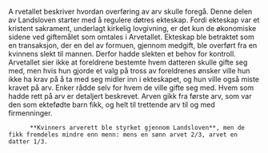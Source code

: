  


 

<SitatHero 
    title='Arvetallet'
    ingress='«Far og mor skal råde for bortgifting av døtrene sine, hvis de lever. Hvis de ikke lever, skal de nærmeste farsfrendene råde for det.»'  
    footer='Arvetallet, kapittel 1'
/>

<Spacer height='20' />

 
  <Container margin={10}> 
          <span className="text-bold text-9xl text-red-700 float-left inline-block bg-orange-100 px-4 mr-4 h-50" >A</span> <span className="text-medium uppercase font-sans text-red-700 tracking-wide">rvetallet</span> beskriver hvordan overføring av arv skulle foregå. Denne delen av Landsloven starter med å regulere døtres ekteskap. Fordi ekteskap var et kristent sakrament, underlagt kirkelig lovgivning, er det kun de økonomiske sidene ved giftemålet som omtales i Arvetallet. Ekteskap ble betraktet som en transaksjon, der en del av formuen, gjennom medgift, ble overført fra en kvinnens slekt til mannen. Derfor hadde slekten et behov for kontroll. 
          Arvetallet sier ikke at foreldrene bestemte hvem datteren skulle gifte seg med, men hvis hun gjorde et valg på tross av foreldrenes ønsker ville hun ikke ha krav på å ta med seg midler inn i ekteskapet, og hun ville også miste kravet på arv. Enker rådde selv for hvem de ville gifte seg med. Hvem som hadde rett på arv er detaljert beskrevet. Arven gikk fra første arv, som var den som ektefødte barn fikk, og helt til trettende arv til og med firmenninger. 
          
          **Kvinners arverett ble styrket gjennom Landsloven**, men de fikk fremdeles mindre enn menn: mens en sønn arvet 2/3, arvet en datter 1/3.
  </Container>

<Container>
  <SubMenuCards items={sections.items} columns={2} gap={10} />
  <Spacer height={24} />
</Container>
 
 









